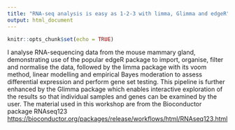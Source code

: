```yaml
---
title: "RNA-seq analysis is easy as 1-2-3 with limma, Glimma and edgeR"
output: html_document
---
```


```r
knitr::opts_chunk$set(echo = TRUE)
```

I analyse RNA-sequencing data from the mouse mammary gland, demonstrating use of the popular edgeR package to import, organise, filter and normalise the data, followed by the limma package with its voom method, linear modelling and empirical Bayes moderation to assess differential expression and perform gene set testing. This pipeline is further enhanced by the Glimma package which enables interactive exploration of the results so that individual samples and genes can be examined by the user.
The material used in this workshop are from the Bioconductor package RNAseq123 <https://bioconductor.org/packages/release/workflows/html/RNAseq123.html>

